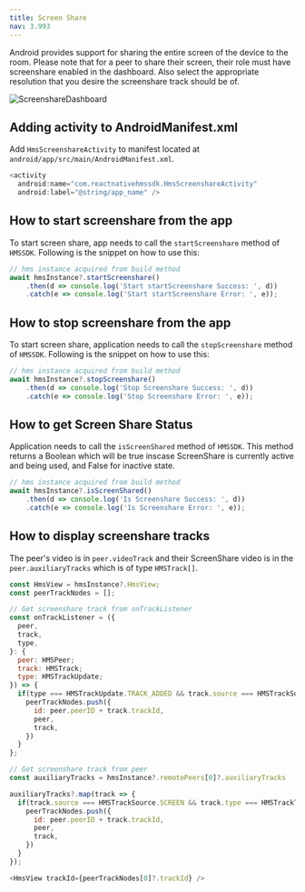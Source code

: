 ```yaml
---
title: Screen Share
nav: 3.993
---
```


Android provides support for sharing the entire screen of the device to the room. Please note that for a peer to share their screen, 
their role must have screenshare enabled in the dashboard. Also select the appropriate resolution that you desire the screenshare track should be of.

![ScreenshareDashboard](/docs/v2/screenshare-dashboard.png)

## Adding activity to AndroidManifest.xml
Add `HmsScreenshareActivity` to manifest located at `android/app/src/main/AndroidManifest.xml`.
```js
<activity
  android:name="com.reactnativehmssdk.HmsScreenshareActivity"
  android:label="@string/app_name" />
```

## How to start screenshare from the app
To start screen share, app needs to call the `startScreenshare` method of `HMSSDK`.
Following is the snippet on how to use this:
```js
// hms instance acquired from build method
await hmsInstance?.startScreenshare()
    .then(d => console.log('Start startScreenshare Success: ', d))
    .catch(e => console.log('Start startScreenshare Error: ', e));
```
## How to stop screenshare from the app
To start screen share, application needs to call the `stopScreenshare` method of `HMSSDK`.
Following is the snippet on how to use this:
```js
// hms instance acquired from build method
await hmsInstance?.stopScreenshare()
    .then(d => console.log('Stop Screenshare Success: ', d))
    .catch(e => console.log('Stop Screenshare Error: ', e));
```
## How to get Screen Share Status
Application needs to call the `isScreenShared` method of `HMSSDK`. This method returns a Boolean which will be true 
inscase ScreenShare is currently active and being used, and False for inactive state.
```js
// hms instance acquired from build method
await hmsInstance?.isScreenShared()
    .then(d => console.log('Is Screenshare Success: ', d))
    .catch(e => console.log('Is Screenshare Error: ', e));
```

## How to display screenshare tracks
The peer's video is in `peer.videoTrack` and their ScreenShare video is in the `peer.auxiliaryTracks` which is of type `HMSTrack[]`.

```js
const HmsView = hmsInstance?.HmsView;
const peerTrackNodes = [];

// Get screenshare track from onTrackListener
const onTrackListener = ({
  peer,
  track,
  type,
}: {
  peer: HMSPeer;
  track: HMSTrack;
  type: HMSTrackUpdate;
}) => {
  if(type === HMSTrackUpdate.TRACK_ADDED && track.source === HMSTrackSource.SCREEN && track.type === HMSTrackType.VIDEO){
    peerTrackNodes.push({
      id: peer.peerID + track.trackId,
      peer,
      track,
    })
  }
};

// Get screenshare track from peer
const auxiliaryTracks = hmsInstance?.remotePeers[0]?.auxiliaryTracks

auxiliaryTracks?.map(track => {
  if(track.source === HMSTrackSource.SCREEN && track.type === HMSTrackType.VIDEO){
    peerTrackNodes.push({
      id: peer.peerID + track.trackId,
      peer,
      track,
    })
  }
});

<HmsView trackId={peerTrackNodes[0]?.trackId} />
```




